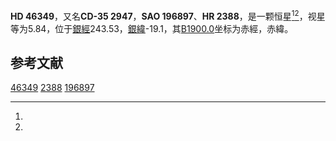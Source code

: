 {{Starbox begin
| name = HD 46349
}}
{{Starbox observe
| epoch = [[J2000.0|J2000.0]]
| constell = {{星座名待查}}<ref name=SIMBAD>{{cite web
 | url=http://simbad.u-strasbg.fr/simbad/sim-id?Ident=HR+2388
 | title =Pulsating variable Star
 | publisher=Centre de Données astronomiques de Strasbourg
 | work=SIMBAD
 | accessdate=2012-07-13}}</ref><ref name=DATA>{{cite web
 | url=http://vizier.u-strasbg.fr/viz-bin/VizieR-5?-out.add=.&-source=5050&-corr=PK=HR&-out.max=9999&HR=2388
 | title=VizieR Detailed Page
 | accessdate=2012-07-13
 | archive-date=2016-03-05
 | archive-url=https://web.archive.org/web/20160305010551/http://vizier.u-strasbg.fr/viz-bin/VizieR-5?-out.add=.&-source=5050&-corr=PK=HR&-out.max=9999&HR=2388
 | dead-url=no
 }}</ref>
| 星官 = 
| ra = {{RA|6|31|13}}<ref name=SIMBAD /><ref name=DATA />
| dec = {{DEC|-35|15|33}}<ref name=SIMBAD /><ref name=DATA />
| appmag_v = 5.84<ref name=SIMBAD /><ref name=DATA />
}}
{{Starbox character
| class = G8III<ref name=SIMBAD /><ref name=DATA />
| b-v = 0.81<ref name=SIMBAD /><ref name=DATA />
| u-b = 0.53<ref name=SIMBAD /><ref name=DATA />
| r-i = <ref name=SIMBAD /><ref name=DATA />
| variable = 
}}
{{Starbox astrometry
| radial_v = 0.53
| prop_mo_ra = 14
| parallax = 
| p_error = 
}}
{{Starbox catalog
| names =CD-35 2947，[[SAO星表|SAO]] 196897，[[HD星表|HD]] 46349，[[HR星表|HR]] 2388}}
{{Starbox reference |Simbad=HR+2388}}
{{Starbox end}}

'''HD 46349'''，又名'''CD-35 2947'''，'''SAO 196897'''、'''HR 2388'''，是一颗恒星<ref name=SIMBAD /><ref name=DATA />，视星等为5.84，位于[[銀道座標系|銀經]]243.53，[[銀道座標系|銀緯]]-19.1，其[[B1900.0|B1900.0]]坐标为赤經{{RA|6|27|39.3}}，赤緯{{DEC|-35|-19.1|16}}。

== 参考文献 ==
{{reflist}}

{{star-stub}}

[[Category:HD和HDE天體|46349]]
[[Category:HR天體|2388]]
[[Category:SAO天體|196897]]